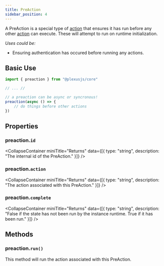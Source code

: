 ```yaml
---
title: PreAction
sidebar_position: 4
---
```



A PreAction is a special type of [action](/docs/api-reference/action) that ensures it has run before any other [action](/docs/api-reference/action) can execute. These will attempt to run on runtime initialization.

_Uses could be:_

<ul className="list">
	<li> Ensuring authentication has occured before running any actions.</li>
</ul>

## Basic Use

```ts
import { preaction } from "@plexusjs/core"

// ... //

// a preaction can be async or syncronous!
preaction(async () => {
	// do things before other actions
})
```

## Properties

### preaction.`id`

<CollapseContainer miniTitle="Returns" data={[{ type: "string", description: "The internal id of the PreAction." }]} />

### preaction.`action`

<CollapseContainer miniTitle="Returns" data={[{ type: "string", description: "The action associated with this PreAction." }]} />

### preaction.`complete`

<CollapseContainer
	miniTitle="Returns"
	data={[{ type: "string", description: "False if the state has not been run by the instance runtime. True if it has been run." }]}
/>

## Methods

### preaction.`run()`

This method will run the action associated with this PreAction.
